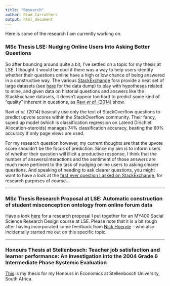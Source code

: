 ```yaml
---
title: "Research"
author: Brad Carruthers
output: html_document
---
```


Here is some of the research I am currently working on.

### MSc Thesis LSE: Nudging Online Users Into Asking Better Questions

So after bouncing around quite a bit, I've settled on a topic for my thesis at LSE. I thought it would be cool if there was a way to help users identify whether their questions online have a high or low chance of being answered in a constructive way. The various <a href="https://stackexchange.com/sites#questions" target="_blank">StackExchange</a> fora provide a neat set of large datasets (see <a href="https://archive.org/download/stackexchange" target="_blank">here</a> for the data dump) to play with hypotheses related to mine, and given data on historial questions and answers like the StackExchane datasets, it doesn't appear too hard to predict some kind of "quality" inherent in questions, as <a href="https://www.aaai.org/ocs/index.php/ICWSM/ICWSM14/paper/viewFile/8080/8143" target="_blank">Ravi *et al.* (2014)</a> show.

Ravi *et al.* (2014) basically use only the text of StackOverflow questions to predict upvote scores within the StackOverflow community. Their fancy, suped up model (which is classification regression on Latend Dirichlet Allocation-steroids) manages 74% classification accuracy, beating the 60% accuracy if only page views are used.

For my research question however, my current thoughts are that the upvote score shouldn't be the focus of prediction. Since my aim is to inform users of whether their question will illicit a productive response, I think that the number of answers/interactions and the sentiment of those answers are much more pertinent to the task of nudging online users to asking clearer questions. And speaking of needing to ask clearer questions, you might want to have a look at the <a href="https://bradcarruthers.netlify.com/2019/03/08/annoying-the-stackoverflow-community-for-research/" target="_blank">first ever question I asked on StackExchange</a>, for research purposes of course...





---

### MSc Thesis Research Proposal at LSE: Automatic construction of student misconception ontology from online forum data

Have a look <a href="/img/my400-assignment-after-feedback.pdf" target="_blank">here</a> for a research proposal I put together for an MY400 Social Science Research Design course at LSE. Please note that it is a bit rough after having incorporated some feedback from <a href="https://nickhoernle.com" target="_blank">Nick Hoernle</a> - who also incidentally started me out on this specific topic.

---

### Honours Thesis at Stellenbosch: Teacher job satisfaction and learner performance: An investigation into the 2004 Grade 6 Intermediate Phase Systemic Evaluation

<a href="/img/honours-thesis.pdf" target="_blank">This</a> is my thesis for my Honours in Economics at Stellenbosch University, South Africa.